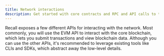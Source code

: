 ```yaml
---
title: Network interactions
description: Get started with core contracts and RPC and API calls to the network.
---
```


Recall exposes a few different APIs for interacting with the network. Most commonly, you will use
the EVM API to interact with the core blockchain, which lets you submit transactions and view
blockchain data. Although you can use the other APIs, it's recommended to leverage existing tools
like CLIs and SDKs, which abstract away the low-level details.

<Cards>
  <Card
    href="/network/api-evm"
    title="EVM"
    description="Interact with the core blockchain with standard Ethereum tooling"
  />
  <Card
    href="/network/api-object"
    title="Object"
    description="Get node storage information or upload/download objects"
  />
  <Card
    href="/network/api-cometbft"
    title="CometBFT"
    description="Makes calls through the consensus layer via ABCI++ queries"
  />
</Cards>
